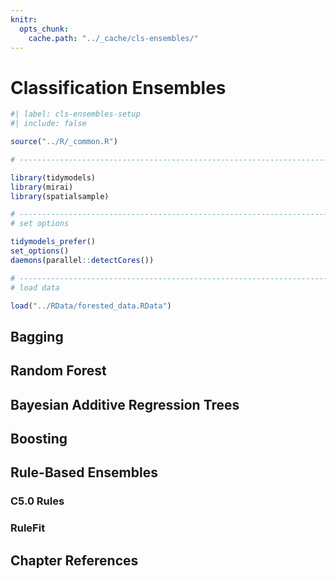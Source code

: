 ```yaml
---
knitr:
  opts_chunk:
    cache.path: "../_cache/cls-ensembles/"
---
```


# Classification Ensembles {#sec-cls-ensembles}

```r
#| label: cls-ensembles-setup
#| include: false

source("../R/_common.R")

# ------------------------------------------------------------------------------

library(tidymodels)
library(mirai)
library(spatialsample)

# ------------------------------------------------------------------------------
# set options

tidymodels_prefer()
set_options()
daemons(parallel::detectCores())

# ------------------------------------------------------------------------------
# load data 

load("../RData/forested_data.RData")
```


## Bagging {#sec-cls-bag}

## Random Forest {#sec-cls-rand-forest}

## Bayesian Additive Regression Trees {#sec-cls-bart}

## Boosting {#sec-cls-boost}

## Rule-Based Ensembles {#sec-cls-rule-ensembles}

### C5.0 Rules {#sec-cls-c50-rules}

### RuleFit {#sec-cls-rulefit}

## Chapter References {.unnumbered}
